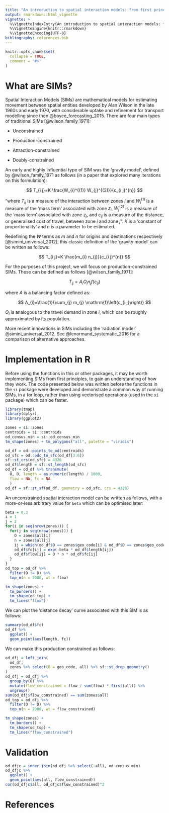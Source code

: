 ```yaml
---
title: "An introduction to spatial interaction models: from first principles"
output: rmarkdown::html_vignette
vignette: >
  %\VignetteIndexEntry{An introduction to spatial interaction models: from first principles}
  %\VignetteEngine{knitr::rmarkdown}
  %\VignetteEncoding{UTF-8}
bibliography: references.bib
---
```


```r
knitr::opts_chunk$set(
  collapse = TRUE,
  comment = "#>"
)
```

# What are SIMs?

Spatial Interaction Models (SIMs) are mathematical models for estimating movement between spatial entities developed by Alan Wilson in the late 1960s and early 1970, with considerable uptake and refinement for transport modelling since then @boyce_forecasting_2015. There are four main types of traditional SIMs [@wilson_family_1971]:

-   Unconstrained

-   Production-constrained

-   Attraction-constrained

-   Doubly-constrained

An early and highly influential type of SIM was the 'gravity model', defined by @wilson_family_1971 as follows (in a paper that explored many iterations on this formulation):

$$
T_{i j}=K \frac{W_{i}^{(1)} W_{j}^{(2)}}{c_{i j}^{n}}
$$

"where $T_{i j}$ is a measure of the interaction between zones $i$ and $W_{i}^{(1)}$ is a measure of the 'mass term' associated with zone $z_i$, $W_{j}^{(2)}$ is a measure of the 'mass term' associated with zone $z_j$, and $c_{ij}$ is a measure of the distance, or generalised cost of travel, between zone $i$ and zone $j$". $K$ is a 'constant of proportionality' and $n$ is a parameter to be estimated.

Redefining the $W$ terms as $m$ and $n$ for origins and destinations respectively [@simini_universal_2012], this classic definition of the 'gravity model' can be written as follows:

$$
T_{i j}=K \frac{m_{i} n_{j}}{c_{i j}^{n}}
$$

For the purposes of this project, we will focus on production-constrained SIMs. These can be defined as follows [@wilson_family_1971]:

$$
T_{ij} = A_iO_in_jf(c_{ij})
$$

where $A$ is a balancing factor defined as:

$$
A_{i}=\frac{1}{\sum_{j} m_{j} \mathrm{f}\left(c_{i j}\right)}
$$

$O_i$ is analogous to the travel demand in zone $i$, which can be roughly approximated by its population.

More recent innovations in SIMs including the 'radiation model' @simini_universal_2012.
See @lenormand_systematic_2016 for a comparison of alternative approaches.

<!-- ## Radiation models -->

<!-- A more recent type of SIM is the radiation model @simini_universal_2012: -->

<!-- $$ -->

<!-- \langle T_{ij} \rangle = T_i \frac{m_{i} n_{j}} {(m_i + s_{ij})(m_i + n_j + s_{ij}) } -->

<!-- $$ -->

<!-- where $s_{ij}$ is defined as the total population living within a circle, the centre of which lies in the centroid of zone $i$ and the radius of which is the distance between zones $i$ and $j$. Thus, the greater the population living within the commute distance, the lower the estimated flow rate. -->

# Implementation in R

Before using the functions in this or other packages, it may be worth implementing SIMs from first principles, to gain an understanding of how they work. The code presented below was written before the functions in the `si` package were developed and demonstrate a common way of running SIMs, in a for loop, rather than using vectorised operations (used in the `si` package) which can be faster.

```r
library(tmap)
library(dplyr)
library(ggplot2)
```

```r
zones = si::zones
centroids = si::centroids
od_census_min = si::od_census_min
tm_shape(zones) + tm_polygons("all", palette = "viridis")
```

```r
od_df = od::points_to_od(centroids)
od_sfc = od::odc_to_sfc(od_df[3:6])
sf::st_crs(od_sfc) = 4326
od_df$length = sf::st_length(od_sfc)
od_df = od_df %>% transmute(
  O, D, length = as.numeric(length) / 1000,
  flow = NA, fc = NA
  )
od_df = sf::st_sf(od_df, geometry = od_sfc, crs = 4326)
```

An unconstrained spatial interaction model can be written as follows, with a more-or-less arbitrary value for `beta` which can be optimised later:

```r
beta = 0.3
i = 1
j = 2
for(i in seq(nrow(zones))) {
  for(j in seq(nrow(zones))) {
    O = zones$all[i]
    n = zones$all[j]
    ij = which(od_df$O == zones$geo_code[i] & od_df$D == zones$geo_code[j])
    od_df$fc[ij] = exp(-beta * od_df$length[ij])
    od_df$flow[ij] = O * n * od_df$fc[ij]
  }
}
od_top = od_df %>% 
  filter(O != D) %>% 
  top_n(n = 2000, wt = flow)

tm_shape(zones) +
  tm_borders() +
  tm_shape(od_top) +
  tm_lines("flow")
```

We can plot the 'distance decay' curve associated with this SIM is as follows:

```r
summary(od_df$fc)
od_df %>% 
  ggplot() +
  geom_point(aes(length, fc))
```

We can make this production constrained as follows:

```r
od_dfj = left_join(
  od_df,
  zones %>% select(O = geo_code, all) %>% sf::st_drop_geometry()
)
od_dfj = od_dfj %>% 
  group_by(O) %>% 
  mutate(flow_constrained = flow / sum(flow) * first(all)) %>%
  ungroup()
sum(od_dfj$flow_constrained) == sum(zones$all)
od_top = od_dfj %>% 
  filter(O != D) %>% 
  top_n(n = 2000, wt = flow_constrained)

tm_shape(zones) +
  tm_borders() +
  tm_shape(od_top) +
  tm_lines("flow_constrained")
```

# Validation

```r
od_dfjc = inner_join(od_dfj %>% select(-all), od_census_min)
od_dfjc %>% 
  ggplot() +
  geom_point(aes(all, flow_constrained))
cor(od_dfjc$all, od_dfjc$flow_constrained)^2
```

# References
